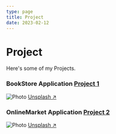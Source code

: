 ```yaml
---
type: page
title: Project
date: 2023-02-12
---
```


# Project

Here's some of my Projects.


<h3>BookStore Application
<a href="https://book-shelf-1-0.vercel.app" target="_blank">Project 1</a></h3>

<Image
  src="/images/photo2.jpg"
  alt="Photo"
  width={1125}
  height={750}
  priority
  className="next-image"
/>
[Unsplash ↗ ](https://unsplash.com/photos/WeYamle9fDM)


<h3>OnlineMarket Application
<a href="https://shop-store-zeta.vercel.app/" target="_blank">Project 2</a></h3>

<Image
  src="/images/photo.jpg"
  alt="Photo"
  width={1125}
  height={750}
  priority
  className="next-image"
/>
[Unsplash ↗ ](https://unsplash.com/photos/ndN00KmbJ1c)
